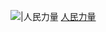 [[File:YellowFist.png|{{{1|20px}}}|人民力量]] [[人民力量]]<noinclude>
{{Documentation}}
[[Category:香港政党标示模板|{{PAGENAME}}]]
</noinclude>
